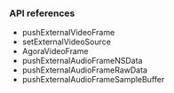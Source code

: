 <PlatformWrapper platform="ios">

### API references

- <Link to="{{Global.API_REF_IOS_ROOT}}/class_irtcengine.html#api_imediaengine_pushvideoframe">pushExternalVideoFrame</Link>

- <Link to="{{Global.API_REF_IOS_ROOT}}/class_irtcengine.html#api_imediaengine_setexternalvideosource_ng">setExternalVideoSource</Link>

- <Link to="{{Global.API_REF_IOS_ROOT}}/rtc_api_data_type.html#class_externalvideoframe_ng">AgoraVideoFrame</Link>

- <Link to="{{Global.API_REF_IOS_ROOT}}/class_irtcengine.html#api_imediaengine_pushaudioframe2_ng">pushExternalAudioFrameNSData</Link>

- <Link to="{{Global.API_REF_IOS_ROOT}}/class_irtcengine.html#api_imediaengine_pushaudioframe">pushExternalAudioFrameRawData</Link>

- <Link to="{{Global.API_REF_IOS_ROOT}}/class_irtcengine.html#api_pushexternalaudioframesamplebuffer">pushExternalAudioFrameSampleBuffer</Link>

</PlatformWrapper>
